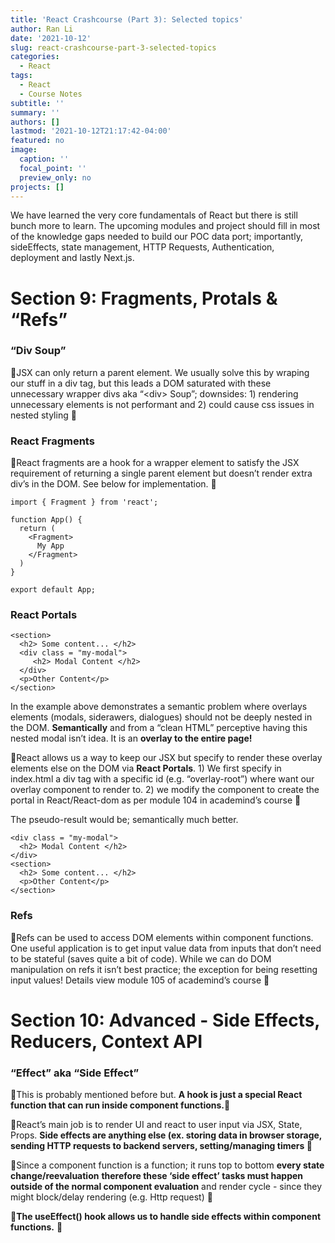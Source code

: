 ```yaml
---
title: 'React Crashcourse (Part 3): Selected topics'
author: Ran Li
date: '2021-10-12'
slug: react-crashcourse-part-3-selected-topics
categories:
  - React
tags:
  - React
  - Course Notes
subtitle: ''
summary: ''
authors: []
lastmod: '2021-10-12T21:17:42-04:00'
featured: no
image:
  caption: ''
  focal_point: ''
  preview_only: no
projects: []
---
```


We have learned the very core fundamentals of React but there is still bunch more to learn. The upcoming modules and project should fill in most of the knowledge gaps needed to build our POC data port; importantly, sideEffects, state management, HTTP Requests, Authentication, deployment and lastly Next.js.

# Section 9: Fragments, Protals & "Refs"

### "Div Soup"

🦀JSX can only return a parent element. We usually solve this by wraping our stuff in a div tag, but this leads a DOM saturated with these unnecessary wrapper divs aka "\<div\> Soup"; downsides: 1) rendering unnecessary elements is not performant and 2) could cause css issues in nested styling 🦀

### React Fragments

🦀React fragments are a hook for a wrapper element to satisfy the JSX requirement of returning a single parent element but doesn't render extra div's in the DOM. See below for implementation. 🦀

``` .javascript
import { Fragment } from 'react';

function App() {
  return (
    <Fragment>
      My App
    </Fragment>
  )
}

export default App;
```

### React Portals

``` .javascript
<section>
  <h2> Some content... </h2>
  <div class = "my-modal">
     <h2> Modal Content </h2>
  </div>
  <p>Other Content</p>
</section>
```

In the example above demonstrates a semantic problem where overlays elements (modals, siderawers, dialogues) should not be deeply nested in the DOM. **Semantically** and from a "clean HTML" perceptive having this nested modal isn't idea. It is an **overlay to the entire page!**

🦀React allows us a way to keep our JSX but specify to render these overlay elements else on the DOM via **React Portals**. 1) We first specify in index.html a div tag with a specific id (e.g. "overlay-root") where want our overlay component to render to. 2) we modify the component to create the portal in React/React-dom as per module 104 in academind's course 🦀

The pseudo-result would be; semantically much better.

``` .javascript
<div class = "my-modal">
  <h2> Modal Content </h2>
</div>
<section>
  <h2> Some content... </h2>
  <p>Other Content</p>
</section>
```

### Refs

🦀Refs can be used to access DOM elements within component functions. One useful application is to get input value data from inputs that don't need to be stateful (saves quite a bit of code). While we can do DOM manipulation on refs it isn't best practice; the exception for being resetting input values! Details view module 105 of academind's course 🦀

# Section 10: Advanced - Side Effects, Reducers, Context API

### "Effect" aka "Side Effect"

🦀This is probably mentioned before but. **A hook is just a special React function that can run inside component functions.**🦀

🦀React's main job is to render UI and react to user input via JSX, State, Props. **Side effects are anything else (ex. storing data in browser storage, sending HTTP requests to backend servers, setting/managing timers 🦀**

🦀Since a component function is a function; it runs top to bottom **every state change/reevaluation** **therefore these 'side effect' tasks must happen outside of the normal component evaluation** and render cycle - since they might block/delay rendering (e.g. Http request) 🦀

🦀**The useEffect() hook allows us to handle side effects within component functions.** 🦀
